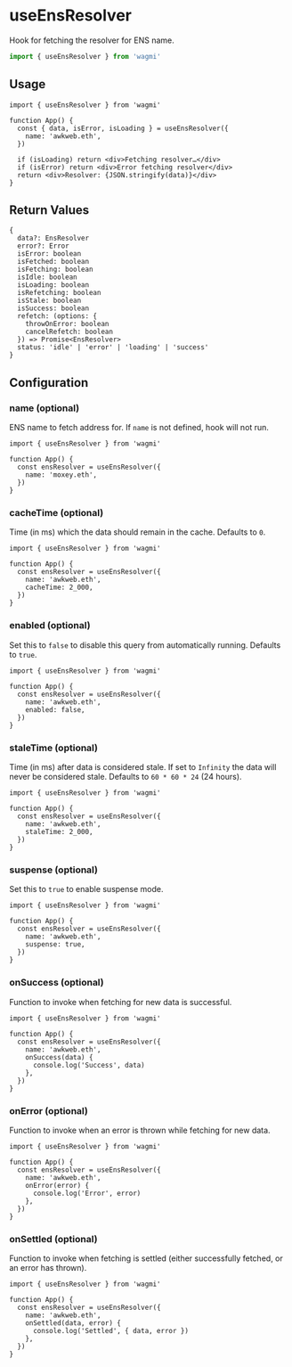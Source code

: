 # useEnsResolver

Hook for fetching the resolver for ENS name.

```ts
import { useEnsResolver } from 'wagmi'
```

## Usage

```tsx
import { useEnsResolver } from 'wagmi'

function App() {
  const { data, isError, isLoading } = useEnsResolver({
    name: 'awkweb.eth',
  })

  if (isLoading) return <div>Fetching resolver…</div>
  if (isError) return <div>Error fetching resolver</div>
  return <div>Resolver: {JSON.stringify(data)}</div>
}
```

## Return Values

```tsx
{
  data?: EnsResolver
  error?: Error
  isError: boolean
  isFetched: boolean
  isFetching: boolean
  isIdle: boolean
  isLoading: boolean
  isRefetching: boolean
  isStale: boolean
  isSuccess: boolean
  refetch: (options: {
    throwOnError: boolean
    cancelRefetch: boolean
  }) => Promise<EnsResolver>
  status: 'idle' | 'error' | 'loading' | 'success'
}
```

## Configuration

### name (optional)

ENS name to fetch address for. If `name` is not defined, hook will not run.

```tsx {5}
import { useEnsResolver } from 'wagmi'

function App() {
  const ensResolver = useEnsResolver({
    name: 'moxey.eth',
  })
}
```

### cacheTime (optional)

Time (in ms) which the data should remain in the cache. Defaults to `0`.

```tsx {6}
import { useEnsResolver } from 'wagmi'

function App() {
  const ensResolver = useEnsResolver({
    name: 'awkweb.eth',
    cacheTime: 2_000,
  })
}
```

### enabled (optional)

Set this to `false` to disable this query from automatically running. Defaults to `true`.

```tsx {6}
import { useEnsResolver } from 'wagmi'

function App() {
  const ensResolver = useEnsResolver({
    name: 'awkweb.eth',
    enabled: false,
  })
}
```

### staleTime (optional)

Time (in ms) after data is considered stale. If set to `Infinity` the data will never be considered stale. Defaults to `60 * 60 * 24` (24 hours).

```tsx {6}
import { useEnsResolver } from 'wagmi'

function App() {
  const ensResolver = useEnsResolver({
    name: 'awkweb.eth',
    staleTime: 2_000,
  })
}
```

### suspense (optional)

Set this to `true` to enable suspense mode.

```tsx {6}
import { useEnsResolver } from 'wagmi'

function App() {
  const ensResolver = useEnsResolver({
    name: 'awkweb.eth',
    suspense: true,
  })
}
```

### onSuccess (optional)

Function to invoke when fetching for new data is successful.

```tsx {6-8}
import { useEnsResolver } from 'wagmi'

function App() {
  const ensResolver = useEnsResolver({
    name: 'awkweb.eth',
    onSuccess(data) {
      console.log('Success', data)
    },
  })
}
```

### onError (optional)

Function to invoke when an error is thrown while fetching for new data.

```tsx {6-8}
import { useEnsResolver } from 'wagmi'

function App() {
  const ensResolver = useEnsResolver({
    name: 'awkweb.eth',
    onError(error) {
      console.log('Error', error)
    },
  })
}
```

### onSettled (optional)

Function to invoke when fetching is settled (either successfully fetched, or an error has thrown).

```tsx {6-8}
import { useEnsResolver } from 'wagmi'

function App() {
  const ensResolver = useEnsResolver({
    name: 'awkweb.eth',
    onSettled(data, error) {
      console.log('Settled', { data, error })
    },
  })
}
```
